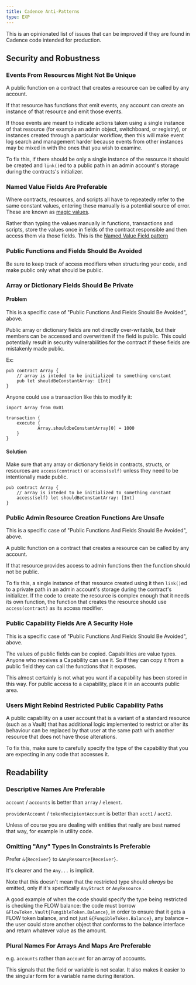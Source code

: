 ```yaml
---
title: Cadence Anti-Patterns
type: EXP
---
```


This is an opinionated list of issues that can be improved if they are found in Cadence code intended for production.

## Security and Robustness

### Events From Resources Might Not Be Unique

A public function on a contract that creates a resource can be called by any account.

If that resource has functions that emit events, any account can create an instance of that resource and emit those events.

If those events are meant to indicate actions taken using a single instance of that resource (for example an admin object, switchboard, or registry), or instances created through a particular workflow, then this will make event log search and management harder because events from other instances may be mixed in with the ones that you wish to examine.

To fix this, if there should be only a single instance of the resource it should be created and `link()`ed to a public path in an admin account's storage during the contracts's initializer.

### Named Value Fields Are Preferable

Where contracts, resources, and scripts all have to repeatedly refer to the same constant values, entering these manually is a potential source of error. These are known as [magic values](<https://en.wikipedia.org/wiki/Magic_number_(programming)>).

Rather than typing the values manually in functions, transactions and scripts, store the values once in fields of the contract responsible and then access them via those fields. This is the [Named Value Field pattern](../design-patterns/#named-value-field)

### Public Functions and Fields Should Be Avoided

Be sure to keep track of access modifiers when structuring your code, and make public only what should be public.

### Array or Dictionary Fields Should Be Private

#### Problem

This is a specific case of "Public Functions And Fields Should Be Avoided", above.

Public array or dictionary fields are not directly over-writable, but their members can be accessed and overwritten if the field is public. This could potentially result in security vulnerabilities for the contract if these fields are mistakenly made public.

Ex:

```cadence
pub contract Array {
    // array is inteded to be initialized to something constant
    pub let shouldBeConstantArray: [Int]
}
```

Anyone could use a transaction like this to modify it:

```cadence
import Array from 0x01

transaction {
    execute {
		    Array.shouldbeConstantArray[0] = 1000
    }
}
```

#### Solution

Make sure that any array or dictionary fields in contracts, structs, or resources are `access(contract)` or `access(self)` unless they need to be intentionally made public.

```cadence
pub contract Array {
    // array is inteded to be initialized to something constant
    access(self) let shouldBeConstantArray: [Int]
}
```

### Public Admin Resource Creation Functions Are Unsafe

This is a specific case of "Public Functions And Fields Should Be Avoided", above.

A public function on a contract that creates a resource can be called by any account.

If that resource provides access to admin functions then the function should not be public.

To fix this, a single instance of that resource created using it then `link()`ed to a private path in an admin account's storage during the contract's initializer. If the code to create the resource is complex enough that it needs its own function, the function that creates the resource should use `access(contract)` as its access modifier.

### Public Capability Fields Are A Security Hole

This is a specific case of "Public Functions And Fields Should Be Avoided", above.

The values of public fields can be copied. Capabilities are value types. Anyone who receives a Capability can use it. So if they can copy it from a public field they can call the functions that it exposes.

This almost certainly is not what you want if a capability has been stored in this way. For public access to a capability, place it in an accounts public area.

### Users Might Rebind Restricted Public Capability Paths

A public capability on a user account that is a variant of a standard resource (such as a Vault) that has additional logic implemented to restrict or alter its behaviour can be replaced by that user at the same path with another resource that does not have those alterations.

To fix this, make sure to carefully specify the type of the capability that you are expecting in any code that accesses it.

## Readability

### Descriptive Names Are Preferable

`account` / `accounts` is better than `array` / `element`.

`providerAccount` / `tokenRecipientAccount` is better than `acct1` / `acct2`.

Unless of course you are dealing with entities that really are best named that way, for example in utility code.

### Omitting "Any" Types In Constraints Is Preferable

Prefer `&{Receiver}` to `&AnyResource{Receiver}`.

It's clearer and the `Any...` is implicit.

Note that this doesn't mean that the restricted type should _always_ be emitted, only if it's specifically `AnyStruct` or `AnyResource` .

A good example of when the code should specify the type being restricted is checking the FLOW balance: the code must borrow `&FlowToken.Vault{FungibleToken.Balance}`, in order to ensure that it gets a FLOW token balance, and not just `&{FungibleToken.Balance}`, any balance – the user could store another object that conforms to the balance interface and return whatever value as the amount.

### Plural Names For Arrays And Maps Are Preferable

e.g. `accounts` rather than `account` for an array of accounts.

This signals that the field or variable is not scalar. It also makes it easier to the singular form for a variable name during iteration.
